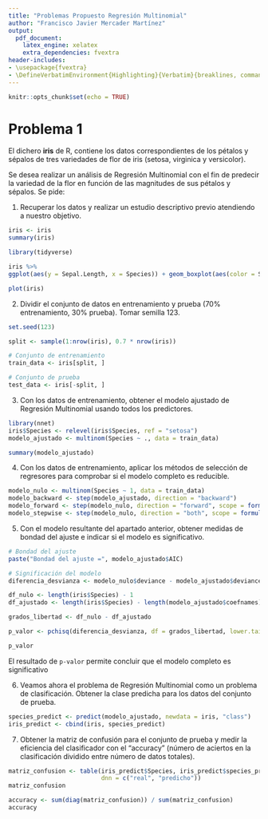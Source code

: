 ```yaml
---
title: "Problemas Propuesto Regresión Multinomial"
author: "Francisco Javier Mercader Martínez"
output: 
  pdf_document:
    latex_engine: xelatex
    extra_dependencies: fvextra
header-includes:
- \usepackage{fvextra}
- \DefineVerbatimEnvironment{Highlighting}{Verbatim}{breaklines, commandchars=\\\{\}}
---
```


```r
knitr::opts_chunk$set(echo = TRUE)
```

# Problema 1

El dichero **iris** de R, contiene los datos correspondientes de los pétalos y sépalos de tres variedades de flor de iris (setosa, virginica y versicolor).

Se desea realizar un análisis de Regresión Multinomial con el fin de predecir la variedad de la flor en función de las magnitudes de sus pétalos y sépalos. Se pide:

1)  Recuperar los datos y realizar un estudio descriptivo previo atendiendo a nuestro objetivo.

```r
iris <- iris
summary(iris)

library(tidyverse)

iris %>%
ggplot(aes(y = Sepal.Length, x = Species)) + geom_boxplot(aes(color = Species)) 

plot(iris)
```

2)  Dividir el conjunto de datos en entrenamiento y prueba (70% entrenamiento, 30% prueba). Tomar semilla 123.

```r
set.seed(123)

split <- sample(1:nrow(iris), 0.7 * nrow(iris))

# Conjunto de entrenamiento
train_data <- iris[split, ]

# Conjunto de prueba
test_data <- iris[-split, ]
```

3)  Con los datos de entrenamiento, obtener el modelo ajustado de Regresión Multinomial usando todos los predictores.

```r
library(nnet)
iris$Species <- relevel(iris$Species, ref = "setosa")
modelo_ajustado <- multinom(Species ~ ., data = train_data)

summary(modelo_ajustado)
```

4)  Con los datos de entrenamiento, aplicar los métodos de selección de regresores para comprobar si el modelo completo es reducible.

```r
modelo_nulo <- multinom(Species ~ 1, data = train_data)
modelo_backward <- step(modelo_ajustado, direction = "backward")
modelo_forward <- step(modelo_nulo, direction = "forward", scope = formula(modelo_ajustado))
modelo_stepwise <- step(modelo_nulo, direction = "both", scope = formula(modelo_ajustado))
```

5)  Con el modelo resultante del apartado anterior, obtener medidas de bondad del ajuste e indicar si el modelo es significativo.

```r
# Bondad del ajuste
paste("Bondad del ajuste =", modelo_ajustado$AIC)

# Significación del modelo
diferencia_desvianza <- modelo_nulo$deviance - modelo_ajustado$deviance

df_nulo <- length(iris$Species) - 1
df_ajustado <- length(iris$Species) - length(modelo_ajustado$coefnames) - 1

grados_libertad <- df_nulo - df_ajustado

p_valor <- pchisq(diferencia_desvianza, df = grados_libertad, lower.tail = FALSE)

p_valor
```
El resultado de `p-valor` permite concluir que el modelo completo es significativo

6)  Veamos ahora el problema de Regresión Multinomial como un problema de clasificación. Obtener la clase predicha para los datos del conjunto de prueba.

```r
species_predict <- predict(modelo_ajustado, newdata = iris, "class")
iris_predict <- cbind(iris, species_predict)
```

7)  Obtener la matriz de confusión para el conjunto de prueba y medir la eficiencia del clasificador con el "accuracy" (número de aciertos en la clasificación dividido entre número de datos totales).

```r
matriz_confusion <- table(iris_predict$Species, iris_predict$species_predict,
                          dnn = c("real", "predicho"))
matriz_confusion

accuracy <- sum(diag(matriz_confusion)) / sum(matriz_confusion)
accuracy
```

